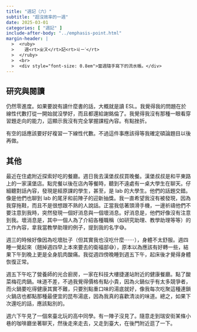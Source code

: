 ```yaml
---
title: "週記（六）"
subtitle: "超沒效率的一週"
date: 2025-03-01
categories: [ "週記" ]
include-after-body: "../emphasis-point.html"
margin-header: |
  >  <ruby>
  >    週<rt>ㄓㄡ</rt>記<rt>ㄐㄧˋ</rt>
  >  </ruby>
  >  <br>
  >  <div style="font-size: 0.8em">當週隨手寫下的流水帳。</div>
---
```


## 研究與閱讀

仍然零進度。如果要說有讀什麼書的話，大概就是讀 ESL。我覺得我的問題在於線性代數打從一開始就沒學好，而且都還給謝銘倫了。我覺得我沒有那種一眼看穿習題走向的能力，這顯示我沒有完全掌握課程內容。有點挫折。

有空的話應該要好好複習一下線性代數。不過這件事應該得等我確定碩論題目以後再做。

## 其他

最近在住處附近探索好吃的餐廳。週日我去漢堡叔叔買晚餐。漢堡叔叔是和平東路上的一家漢堡店。點完餐以後在店內等餐時，聽到不遠處有一桌大學生在聊天。仔細聽對話內容，發現是經原課的學生，甚至，是 lab 的大學生。他們的話題交錯。像是他們也聊到 lab 的尾牙和前陣子的迎新抽獎。我一直希望我沒有被發現，因為我穿拖鞋，而且不是很想跟不熟的人說話。正當我低著頭滑手機，一邊祈禱他們不要注意到我時，突然發現一個好消息與一個壞消息。好消息是，他們好像沒有注意到我。壞消息是，其中一個人為了介紹各種職稱（如研究助理、教學助理等等）的工作內容，拿我當教學助理的例子，提到我的名字😅。

週三的時候好像因為吃壞肚子（但其實我也沒吃什麼⋯⋯），身體不太舒服。週四睡一覺起來（翹掉週四早上本來要去的衛福部😅），原本以為應該有好轉一些，結果下午到晚上更是全身肌肉酸痛。我從週四傍晚睡到週五下午，起床後才覺得身體恢復正常。

週五下午吃了營養師的光合廚房，一家在科技大樓捷運站附近的健康餐廳。點了酸菜梅花肉鍋。味道不差，不過我覺得價格有點小貴，因為火鍋似乎有太多競爭者，而火鍋要吃得健康其實不難，只要別點重口味的湯底就好，像我每次吃聚這種連鎖火鍋店也都點那種最便宜的昆布湯底，因為我真的喜歡清淡的味道。總之，如果下次還吃的話，應該點別的。

週六下午見了一個來臺北玩的高中同學。有一陣子沒見了。隨意走到瑞安街某條小巷的咖啡廳坐著聊天，然後走來走去，又走到臺大，在後門附近逛了一下。